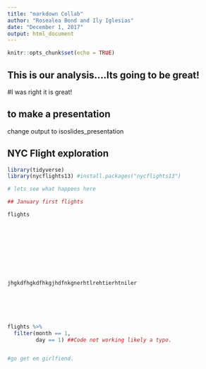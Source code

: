 ```yaml
---
title: "markdown Collab"
author: "Rosealea Bond and Ily Iglesias"
date: "December 1, 2017"
output: html_document
---
```


```r
knitr::opts_chunk$set(echo = TRUE)
```

## This is our analysis....Its going to be great! 

#I was right it is great!

## to make a presentation 
change output to isoslides_presentation


## NYC Flight exploration

```r
library(tidyverse)
library(nycflights13) #install.packages("nycflights13")

# lets see what happens here

## January first flights

flights










jhgkdfhgkdfhkgjhdfnkgnerhtlrehtierhtniler






flights %>% 
  filter(month == 1,
         day == 1) ##Code not working likely a typo. 


#go get em girlfiend. 

```












